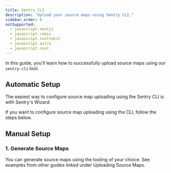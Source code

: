 ```yaml
---
title: Sentry CLI
description: "Upload your source maps using Sentry CLI."
sidebar_order: 6
notSupported:
  - javascript.nextjs
  - javascript.remix
  - javascript.sveltekit
  - javascript.astro
  - javascript.nuxt
---
```


In this guide, you'll learn how to successfully upload source maps using our `sentry-cli` tool.

<Include name="debug-id-requirement.mdx" />

## Automatic Setup

The easiest way to configure source map uploading using the Sentry CLI is with Sentry's Wizard:

<Include name="sourcemaps-wizard-instructions.mdx" />

If you want to configure source map uploading using the CLI, follow the steps below.

## Manual Setup

### 1. Generate Source Maps

You can generate source maps using the tooling of your choice. See examples from other guides linked under <PlatformLink to="/sourcemaps/uploading/">Uploading Source Maps</PlatformLink>.

<Include name="sentry-cli-sourcemaps.mdx" />
